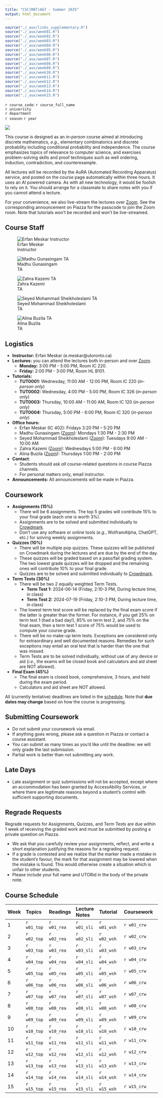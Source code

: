 ```yaml
---
title: "CSC(MAT)A67 - Summer 2025"
output: html_document
---
```



```r
source("./_aux/links_supplementary.R")
source("./_aux/week01.R")
source("./_aux/week02.R")
source("./_aux/week03.R")
source("./_aux/week04.R")
source("./_aux/week05.R")
source("./_aux/week06.R")
source("./_aux/week07.R")
source("./_aux/week08.R")
source("./_aux/week09.R")
source("./_aux/week10.R")
source("./_aux/week11.R")
source("./_aux/week12.R")
source("./_aux/week13.R")
source("./_aux/week14.R")
source("./_aux/week15.R")
```


::: {#header}
<span class="header-title">`r course_code`: `r course_full_name`<br></span>
<span class="header-subtitle">`r university`<br>`r department`<br>`r season` `r year`</span>

::: {#header-image .img}
![](./images/favicon.png)
::: 
:::


This course is designed as an *in-person* course aimed at introducing discrete mathematics, *e.g.*, elementary combinatorics and discrete probability including conditional probability and independence. The course emphasizes topics of relevance to computer science, and exercises problem-solving skills and proof techniques such as well ordering, induction, contradiction, and counterexample.

All lectures will be recorded by the AuRA (Automated Recording Apparatus) service, and posted on the course page automatically within three hours. It uses an AI powered camera. As with all new technology, it would be foolish to rely on it. You should arrange for a classmate to share notes with you if you cannot attend a lecture.

For your convenience, we also live-stream the lectures over [Zoom](`r zoom_lec_l`). See the corresponding announcement on Piazza for the passcode to join the Zoom room. Note that tutorials won't be recorded
and won't be live-streamed.

## Course Staff

::: {#shuffleleft-container .col .sec}

::: instructorphoto
![Erfan Meskar<br>Instructor](./images/erfan_img3.png)
:::
::: instructorphoto
![Madhu Gunasingam<br>TA](./images/empty.png)
:::
::: instructorphoto
![Zahra Kazemi<br>TA](./images/empty.png)
:::
::: instructorphoto
![Seyed Mohammad Sheikholeslami<br>TA](./images/mohammad.jpeg)
:::
::: instructorphoto
![Alina Buzila<br>TA](./images/empty.png)
:::


:::


::: sechighlight
::: {#logistics .container .sec}
## Logistics
- **Instructor:** Erfan Meskar (e.meskar@utoronto.ca)
- **Lectures:** you can attend the lectures both in-person and 
over [Zoom](`r zoom_lec_l`).
  - **Monday:** 3:00 PM - 5:00 PM, Room IC 220.
  - **Friday:** 2:00 PM - 3:00 PM, Room HL B101.
- **Tutorials:** 
  - **TUT0001:** Wednesday, 11:00 AM - 12:00 PM, Room IC 220 (*in-person only*)
  - **TUT0002:** Wednesday, 4:00 PM - 5:00 PM, Room IC 326 (*in-person only*)
  - **TUT0003:** Thursday, 10:00 AM - 11:00 AM, Room IC 120 (*in-person only*)
  - **TUT0004:** Thursday, 5:00 PM - 6:00 PM, Room IC 320 (*in-person only*)
- **Office hours:**
  - Erfan Meskar (IC 402): Fridays 3:20 PM – 5:20 PM
  - Madhu Gunasingam ([Zoom](https://utoronto.zoom.us/j/86491105607)): Mondays 1:30 PM - 2:30 PM
  - Seyed Mohammad Sheikholeslami ([Zoom](https://utoronto.zoom.us/j/83810592356)): Tuesdays 9:00 AM - 10:00 AM
  - Zahra Kazemi ([Zoom](https://utoronto.zoom.us/j/86527194152)): Wednesdays 5:00 PM - 6:00 PM
  - Alina Buzila ([Zoom](https://utoronto.zoom.us/j/85947698810)): Thursdays 1:00 PM - 2:00 PM
- **Contact**: 
  - Students should ask *all* course-related questions in course Piazza 
  channels. <br>
  - For personal matters only, email instructor.
-   **Announcements:** All announcements will be made in Piazza.
:::
:::


::: {#coursework .container .sec}
## Coursework
  - **Assignments (15%)**
    - There will be 6 assignments. The top 5 grades will contribute 15% to your final grade (each one is worth 3%).
    - Assignments are to be solved and submitted individually to [Crowdmark](`r crowdmark_l`).
    - Don't use any software or online tools (*e.g.*, WolframAlpha, ChatGPT, etc.) for solving weekly assignments.
  - **Quizzes (10%)**
    - There will be multiple pop quizzes. These quizzes will be published on Crowdmark during the lectures and are due by the end of the day.
    - These quizzes will be graded based on a pass/fail grading system. The two lowest grade quizzes will be dropped and the remaining ones will contribute 10% to your final grade.
    - Quizzes are to be solved and submitted individually to [Crowdmark](`r crowdmark_l`).
  - **Term Tests (30%)**
    - There will be two 2 equally weighted Term Tests.
      - **Term Test 1:** 2024-06-14 (Friday, 2:10-3 PM, During lecture time, in class)
      - **Term Test 2:** 2024-07-19 (Friday, 2:10-3 PM, During lecture time, in class)
    - The lowest term test score will be replaced by the final exam score if the latter is greater than the former. For instance, if you get 25% on term test 1 (had a bad day!), 85% on term test 2, and 75% on the final exam, then a term test 1 score of 75% would be used to compute your course grade.
    - There will be no make-up term tests. Exceptions are considered only for extraordinary and well documented reasons. Remedies for such exceptions may entail an oral test that is harder than the one that was missed.
    - Term Tests are to be solved individually, without use of any device or aid (*i.e.*, the exams will be closed book and calculators and aid sheet are NOT allowed).
  - **Final Exam (45%)**
    - The final exam is closed book, comprehensive, 3 hours, and held during 
    the exam period.
    - Calculators and aid sheet are NOT allowed.

All (currently tentative) deadlines are listed in the [schedule](#schedule). 
Note that **due dates may change** based on how the course is progressing.
:::

::: {#submitting .container .sec}
##  Submitting Coursework
- Do not submit your coursework via email.
- If anything goes wrong, please ask a question in Piazza or contact a course 
assistant.
- You can submit as many times as you'd like until the deadline: we will only 
grade the last submission.
- Partial work is better than not submitting any work.
:::

::: {#latedays .container .sec}
## Late Days
- Late assignment or quiz submissions will not be accepted, except where an accommodation has been granted by AccessAbility Services, or where there are legitimate reasons beyond a student’s control with sufficient supporting documents.
:::

::: {#sylremark .container .sec}
## Regrade Requests

Regrade requests for Assignments, Quizzes, 
and Term Tests are due within 1 week of receiving the graded work and must be 
submitted by posting a private question on Piazza.

  - We ask that you carefully review your assignments, reflect, and write a 
  short explanation justifying the reasons for a regrading request.
  - If a grade is contested and we realize that the marker made a mistake in the
  student's favour, the mark for that assignment may be lowered when the mistake
  is found. This would otherwise create a situation which is unfair to other
  students.
  - Please include your full name and UTORid in the body of the private note.
:::

::: {#schedule .container .sec}

## Course Schedule

|Week | Topics        | Readings| Lecture Notes| Tutorial       | Coursework
|:----|:--------------|:--------|:-------------|:-----------------|:------------------------
|1    | `r w01_top`      | `r w01_rea` | `r w01_sli`| `r w01_wsh`| `r w01_crw`               
|2    | `r w02_top`      | `r w02_rea` | `r w02_sli`| `r w02_wsh`| `r w02_crw`  
|3    | `r w03_top`      | `r w03_rea` | `r w03_sli`| `r w03_wsh`| `r w03_crw`              
|4    | `r w04_top`      | `r w04_rea` | `r w04_sli`| `r w04_wsh`| `r w04_crw`             
|5    | `r w05_top`      | `r w05_rea` | `r w05_sli`| `r w05_wsh`| `r w05_crw`              
|6    | `r w06_top`      | `r w06_rea` | `r w06_sli`| `r w06_wsh`| `r w06_crw`
|7    | `r w07_top`      | `r w07_rea` | `r w07_sli`| `r w07_wsh`| `r w07_crw`              
|8    | `r w08_top`      | `r w08_rea` | `r w08_sli`| `r w08_wsh`| `r w08_crw`              
|9    | `r w09_top`      | `r w09_rea` | `r w09_sli`| `r w09_wsh`| `r w09_crw`              
|10   | `r w10_top`      | `r w10_rea` | `r w10_sli`| `r w10_wsh`| `r w10_crw`              
|11   | `r w11_top`      | `r w11_rea` | `r w11_sli`| `r w11_wsh`| `r w11_crw` 
|12   | `r w12_top`      | `r w12_rea` | `r w12_sli`| `r w12_wsh`| `r w12_crw` 
|13   | `r w13_top`      | `r w13_rea` | `r w13_sli`| `r w13_wsh`| `r w13_crw` 
|14   | `r w14_top`      | `r w14_rea` | `r w14_sli`| `r w14_wsh`| `r w14_crw` 
|15   | `r w15_top`      | `r w15_rea` | `r w15_sli`| `r w15_wsh`| `r w15_crw` 


:::
